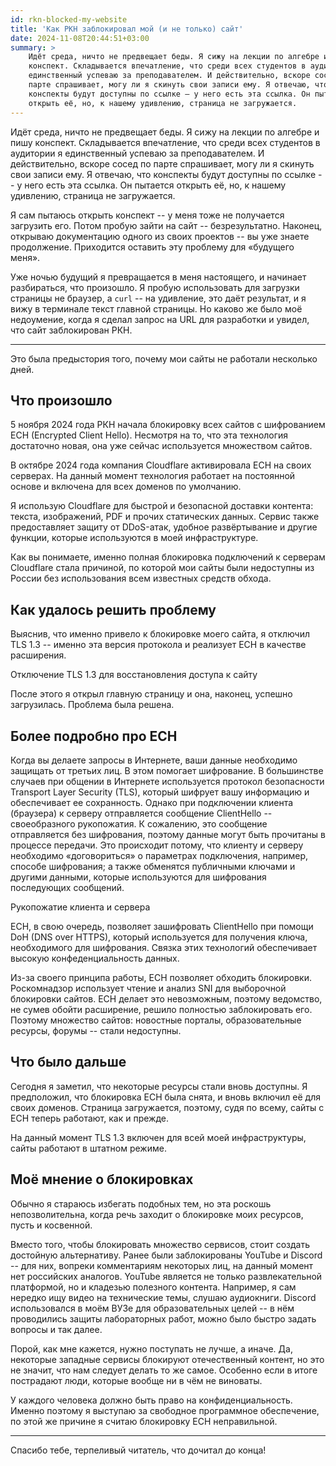 ```yaml
---
id: rkn-blocked-my-website
title: 'Как РКН заблокировал мой (и не только) сайт'
date: 2024-11-08T20:44:51+03:00
summary: >
    Идёт среда, ничто не предвещает беды. Я сижу на лекции по алгебре и пишу
    конспект. Складывается впечатление, что среди всех студентов в аудитории я
    единственный успеваю за преподавателем. И действительно, вскоре сосед по
    парте спрашивает, могу ли я скинуть свои записи ему. Я отвечаю, что
    конспекты будут доступны по ссылке — у него есть эта ссылка. Он пытается
    открыть её, но, к нашему удивлению, страница не загружается.
---
```



Идёт среда, ничто не предвещает беды. Я сижу на лекции по алгебре и пишу
конспект. Складывается впечатление, что среди всех студентов в аудитории я
единственный успеваю за преподавателем. И действительно, вскоре сосед по парте
спрашивает, могу ли я скинуть свои записи ему. Я отвечаю, что конспекты будут
доступны по ссылке -- у него есть эта ссылка. Он пытается открыть её, но,
к нашему удивлению, страница не загружается.

Я сам пытаюсь открыть конспект -- у меня тоже не получается загрузить его.
Потом пробую зайти на сайт -- безрезультатно. Наконец, открываю
документацию одного из своих проектов -- вы уже знаете продолжение.
Приходится оставить эту проблему для «будущего меня».

Уже ночью будущий я превращается в меня настоящего, и начинает разбираться, что
произошло. Я пробую использовать для загрузки страницы не браузер, а `curl`
-- на удивление, это даёт результат, и я вижу в терминале текст главной
страницы. Но каково же было моё недоумение, когда я сделал запрос на URL для
разработки и увидел, что сайт заблокирован РКН.

---

Это была предыстория того, почему мои сайты не работали несколько дней.

## Что произошло

5 ноября 2024 года РКН начала блокировку всех сайтов с шифрованием ECH
(Encrypted Client Hello). Несмотря на то, что эта технология достаточно новая,
она уже сейчас используется множеством сайтов.

В октябре 2024 года компания <ExternalLink
href="https://www.cloudflare.com">Cloudflare</ExternalLink> активировала ECH на
своих серверах. На данный момент технология работает на постоянной основе и
включена для всех доменов по умолчанию.

Я использую Cloudflare для быстрой и безопасной доставки контента: текста,
изображений, PDF и прочих статических данных. Сервис также предоставляет защиту
от DDoS-атак, удобное развёртывание и другие функции, которые используются в
моей инфраструктуре.

Как вы понимаете, именно полная блокировка подключений к серверам Cloudflare
стала причиной, по которой мои сайты были недоступны из России без
использования всем известных средств обхода.

## Как удалось решить проблему

Выяснив, что именно привело к блокировке моего сайта, я отключил TLS 1.3
-- именно эта версия протокола и реализует ECH в качестве расширения.

<Picture src={tls13Disabled} alt="Отключение TLS 1.3">
    Отключение TLS 1.3 для восстановления доступа к сайту
</Picture>

После этого я открыл главную страницу и она, наконец, успешно загрузилась.
Проблема была решена.

## Более подробно про ECH

Когда вы делаете запросы в Интернете, ваши данные необходимо защищать от
третьих лиц. В этом помогает шифрование. В большинстве случаев при общении в
Интернете используется протокол безопасности Transport Layer Security (TLS),
который шифрует вашу информацию и обеспечивает ее сохранность. Однако при
подключении клиента (браузера) к серверу отправляется сообщение ClientHello
-- своеобразного рукопожатия. К сожалению, это сообщение отправляется без
шифрования, поэтому данные могут быть прочитаны в процессе передачи. Это
происходит потому, что клиенту и серверу необходимо «договориться» о параметрах
подключения, например, способе шифрования; а также обменятся публичными ключами
и другими данными, которые используются для шифрования последующих сообщений.

<Picture src={handshake} alt="Рукопожатие клиента и сервера">
    Рукопожатие клиента и сервера
</Picture>

ECH, в свою очередь, позволяет зашифровать ClientHello при помощи DoH (DNS over
HTTPS), который используется для получения ключа, необходимого для шифрования.
Связка этих технологий обеспечивает высокую конфеденциальность данных.

Из-за своего принципа работы, ECH позволяет обходить блокировки. Роскомнадзор
использует чтение и анализ SNI для выборочной блокировки сайтов. ECH делает это
невозможным, поэтому ведомство, не сумев обойти расширение, решило полностью
заблокировать его. Поэтому множество сайтов: новостные порталы, образовательные
ресурсы, форумы -- стали недоступны.

## Что было дальше

Сегодня я заметил, что некоторые ресурсы стали вновь доступны. Я предположил,
что блокировка ECH была снята, и вновь включил её для своих доменов. Страница
загружается, поэтому, судя по всему, сайты с ECH теперь работают, как и прежде.

На данный момент TLS 1.3 включен для всей моей инфраструктуры, сайты работают в
штатном режиме.

## Моё мнение о блокировках

Обычно я стараюсь избегать подобных тем, но эта роскошь непозволительна, когда
речь заходит о блокировке моих ресурсов, пусть и косвенной.

Вместо того, чтобы блокировать множество сервисов, стоит создать достойную
альтернативу. Ранее были заблокированы YouTube и Discord -- для них,
вопреки комментариям некоторых лиц, на данный момент нет российских аналогов.
YouTube является не только развлекательной платформой, но и кладезью полезного
контента. Например, я сам нередко ищу видео на технические темы, слушаю
аудиокниги. Discord использовался в моём ВУЗе для образовательных целей --
в нём проводились защиты лабораторных работ, можно было быстро задать вопросы и
так далее.

Порой, как мне кажется, нужно поступать не лучше, а иначе. Да, некоторые
западные сервисы блокируют отечественный контент, но это не значит, что нам
следует делать то же самое. Особенно если в итоге пострадают люди,
которые вообще ни в чём не виноваты.

У каждого человека должно быть право на конфиденциальность. Именно поэтому я
выступаю за свободное программное обеспечение, по этой же причине я считаю
блокировку ECH неправильной.

---

Спасибо тебе, терпеливый читатель, что дочитал до конца!
